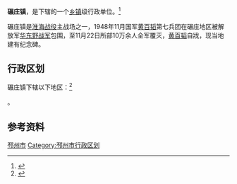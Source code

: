 {{中国乡级行政区|32/03/82/108/000}}

'''碾庄镇'''，是{{PRC admin/fullname|32/03/82/108/000|3}}下辖的一个[[乡镇|乡镇]]级行政单位。<ref>{{PRC admin/ref sgc|{{PRC admin/parent|32/03/82/108/000}}}}</ref>

碾庄镇是[[淮海战役|淮海战役]]主战场之一，1948年11月国军[[黄百韬|黄百韬]]第七兵团在碾庄地区被解放军[[华东野战军|华东野战军]]包围，至11月22日所部10万余人全军覆灭，[[黄百韬|黄百韬]]自戕，现当地建有纪念碑。

== 行政区划 ==

碾庄镇下辖以下地区：<ref>{{PRC admin/ref sgc|32/03/82/108/000}}</ref>

{{PRC admin/children|32/03/82/108/000}}。

== 参考资料 ==

{{reflist}}

{{江苏省徐州市邳州市行政区划}}
{{江苏行政区划小作品}}
[[Category:徐州建制镇|邳州市]]
[[Category:邳州市行政区划|Category:邳州市行政区划]]